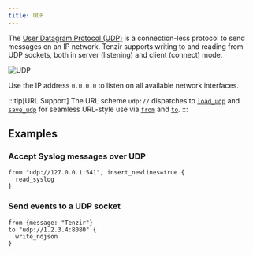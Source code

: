 ```yaml
---
title: UDP
---
```


The [User Datagram Protocol
(UDP)](https://en.wikipedia.org/wiki/User_Datagram_Protocol) is a
connection-less protocol to send messages on an IP network.  Tenzir supports
writing to and reading from UDP sockets, both in server (listening) and client
(connect) mode.

![UDP](udp.svg)

Use the IP address `0.0.0.0` to listen on all available network interfaces.

:::tip[URL Support]
The URL scheme `udp://` dispatches to
[`load_udp`](../../reference/operators/load_udp) and
[`save_udp`](../../reference/operators/save_udp) for seamless URL-style use via
[`from`](../../reference/operators/from) and [`to`](../../reference/operators/to).
:::

## Examples

### Accept Syslog messages over UDP

```tql
from "udp://127.0.0.1:541", insert_newlines=true {
  read_syslog
}
```

### Send events to a UDP socket

```tql
from {message: "Tenzir"}
to "udp://1.2.3.4:8080" {
  write_ndjson
}
```
